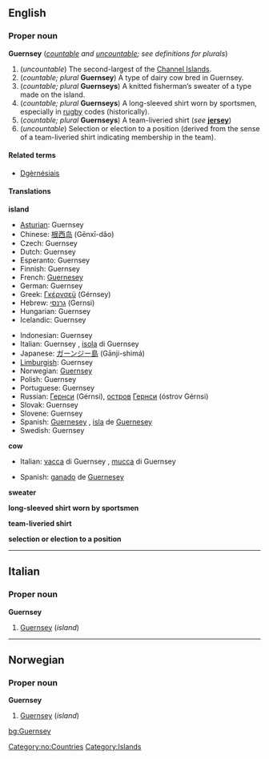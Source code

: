 {{wikipedia}}
==English==
===Proper noun===
'''Guernsey''' (''[[countable]] and [[uncountable]]; see definitions for plurals'')

#(''uncountable'') The second-largest of the [[Channel Islands]].
#(''countable; plural'' '''Guernsey''') A type of dairy cow bred in Guernsey.
#(''countable; plural'' '''Guernseys''') A knitted fisherman’s sweater of a type made on the island.
#(''countable; plural'' '''Guernseys''') A long-sleeved shirt worn by sportsmen, especially in [[rugby]] codes (historically).
#(''countable; plural'' '''Guernseys''') A team-liveried shirt (''see'' '''[[jersey]]''')
#(''uncountable'') Selection or election to a position (derived from the sense of a team-liveried shirt indicating membership in the team).

====Related terms====
*[[Dgèrnésiais]]

====Translations====
'''island'''
{{top}}
*[[Asturian]]: Guernsey
*Chinese: [[根西岛]] (Gēnxī-dǎo)
*Czech: Guernsey
*Dutch: Guernsey
*Esperanto: Guernsey
*Finnish: Guernsey
*French: [[Guernesey]]
*German: Guernsey
*Greek: [[Γκέρνσεϋ]] (Gérnsey)
*Hebrew: [[גרנסי]] (Gernsi)
*Hungarian: Guernsey
*Icelandic: Guernsey
{{mid}}
*Indonesian: Guernsey
*Italian: Guernsey {{f}}, [[isola]] di Guernsey {{f}}
*Japanese: [[ガーンジー島]] (Gānji-shimá)
*[[Limburgish]]: Guernsey
*Norwegian: [[#Norwegian|Guernsey]]
*Polish: Guernsey
*Portuguese: Guernsey
*Russian: [[Гернси]] (Gérnsi), [[остров]] [[Гернси]] (óstrov Gérnsi) {{m}}
*Slovak: Guernsey
*Slovene: Guernsey
*Spanish: [[Guernesey]] {{f}}, [[isla]] de [[Guernesey]] {{f}}
*Swedish: Guernsey
{{bottom}}

'''cow'''
{{top}}
*Italian: [[vacca]] di Guernsey {{f}}, [[mucca]] di Guernsey {{f}}
{{mid}}
*Spanish: [[ganado]] de [[Guernesey]] {{m}}
{{bottom}}

'''sweater'''
{{top}}
{{mid}}
{{bottom}}

'''long-sleeved shirt worn by sportsmen'''
{{top}}
{{mid}}
{{bottom}}

'''team-liveried shirt'''
{{top}}
{{mid}}
{{bottom}}

'''selection or election to a position'''
{{top}}
{{mid}}
{{bottom}}

----
==Italian==
===Proper noun===
'''Guernsey'''

#[[Guernsey#Italian|Guernsey]] (''island'')

----
==Norwegian==
===Proper noun===
[[Category:no:Countries]]
'''Guernsey'''

#[[Guernsey#English|Guernsey]] (''island'')

[[Category:Islands]]
[[bg:Guernsey]]